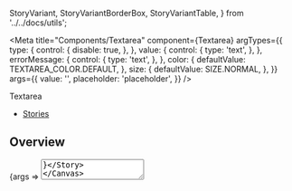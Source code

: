   StoryVariant,
  StoryVariantBorderBox,
  StoryVariantTable,
} from '../../docs/utils';

<Meta
  title="Components/Textarea"
  component={Textarea}
  argTypes={{
    type: {
      control: {
        disable: true,
      },
    },
    value: {
      control: {
        type: 'text',
      },
    },
    errorMessage: {
      control: {
        type: 'text',
      },
    },
    color: {
      defaultValue: TEXTAREA_COLOR.DEFAULT,
    },
    size: {
      defaultValue: SIZE.NORMAL,
    },
  }}
  args={{
    value: '',
    placeholder: 'placeholder',
  }}
/>

<PageHeader>Textarea</PageHeader>

- [Stories](#stories)

## Overview

<Canvas>
  <Story name="Default">{args => <Textarea {...args} />}</Story>
</Canvas>

<ArgsTable story="Default" />

## Stories

### Colors

<Canvas>
  <Story name="Colors">
    {args => (
      <div>
        {Object.values(TEXTAREA_COLOR).map(color => (
          <StoryVariant label={`color - ${color}`} key={color}>
            {color === 'WHITE' ? (
              <div className="sg-story-variant-dark-box">
                <Textarea {...args} color={color} />
              </div>
            ) : (
              <Textarea {...args} color={color} />
            )}
          </StoryVariant>
        ))}
      </div>
    )}
  </Story>
</Canvas>

### Sizes

<Canvas>
  <Story name="Sizes">
    {args => (
      <div>
        {Object.values(SIZE).map(size => (
          <StoryVariant label={`size - ${size}`} key={size}>
            <Textarea {...args} size={size} />
          </StoryVariant>
        ))}
      </div>
    )}
  </Story>
</Canvas>

### Full Width

<Canvas>
  <Story name="Full Width">
    {args => (
      <StoryVariantBorderBox>
        <Textarea {...args} fullWidth />
      </StoryVariantBorderBox>
    )}
  </Story>
</Canvas>

### Simple

<Canvas>
  <Story name="Simple">{args => <Textarea {...args} simple />}</Story>
</Canvas>

### No Padding

<Canvas>
  <Story name="No Padding">{args => <Textarea {...args} noPadding />}</Story>
</Canvas>

### Auto Height

<Canvas>
  <Story name="Auto Height">{args => <Textarea {...args} autoHeight />}</Story>
</Canvas>

### Styles and States

<Canvas>
  <Story name="Styles and States">
    {args => (
      <StoryVariantTable>
        <tbody>
          <tr>
            <td />
            <td>
              <Headline
                extraBold
                transform="uppercase"
                type="span"
                color="text-gray-40"
                size="medium"
              >
                neutral state
              </Headline>
            </td>
            <td>
              <Headline
                extraBold
                transform="uppercase"
                type="span"
                color="text-gray-40"
                size="medium"
              >
                Filled state
              </Headline>
            </td>
            <td>
              <Headline
                extraBold
                transform="uppercase"
                type="span"
                color="text-gray-40"
                size="medium"
              >
                disabled state
              </Headline>
            </td>
          </tr>
          <tr>
            <td>
              <Headline
                extraBold
                transform="uppercase"
                type="span"
                color="text-gray-40"
                size="medium"
              >
                default
              </Headline>
            </td>
            <td>
              <Textarea {...args} />
            </td>
            <td>
              <Textarea {...args} value="textarea example" />
            </td>
            <td>
              <Textarea {...args} disabled />
            </td>
          </tr>
          <tr style={{backgroundColor: hex.black}}>
            <td>
              <Headline
                extraBold
                transform="uppercase"
                type="span"
                color="text-white"
                size="medium"
              >
                white
              </Headline>
            </td>
            <td>
              <Textarea {...args} color="white" />
            </td>
            <td>
              <Textarea {...args} color="white" value="textarea example" />
            </td>
            <td>
              <Textarea {...args} color="white" disabled />
            </td>
          </tr>
          <tr>
            <td>
              <Headline
                extraBold
                transform="uppercase"
                type="span"
                color="text-gray-40"
                size="medium"
              >
                valid
              </Headline>
            </td>
            <td>
              <Textarea {...args} valid />
            </td>
            <td>
              <Textarea {...args} valid value="textarea example" />
            </td>
          </tr>
          <tr>
            <td>
              <Headline
                extraBold
                transform="uppercase"
                type="span"
                color="text-gray-40"
                size="medium"
              >
                invalid
              </Headline>
            </td>
            <td>
              <Textarea {...args} invalid />
            </td>
            <td>
              <Textarea {...args} invalid value="textarea example" />
            </td>
          </tr>
          <tr>
            <td>
              <Headline
                extraBold
                transform="uppercase"
                type="span"
                color="text-gray-40"
                size="medium"
              >
                invalid <br /> with message
              </Headline>
            </td>
            <td>
              <Textarea {...args} invalid errorMessage="Something went wrong" />
            </td>
            <td>
              <Textarea
                {...args}
                invalid
                errorMessage="Something went wrong"
                value="textarea example"
              />
            </td>
          </tr>
        </tbody>
      </StoryVariantTable>
    )}
  </Story>
</Canvas>
